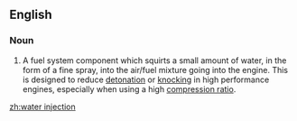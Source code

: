 ==English==
{{wikipedia}}

===Noun===
{{en-noun|-|head=[[water]] [[injection]]}}
# {{context|automotive}} A fuel system component which squirts a small amount of water, in the form of a fine spray, into the air/fuel mixture going into the engine.  This is designed to reduce [[detonation]] or [[knocking]] in high performance engines, especially when using a high [[compression ratio]].

[[zh:water injection]]